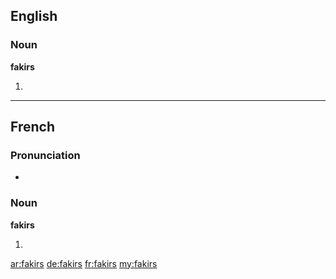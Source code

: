 ==English==

===Noun===
'''fakirs'''

# {{plural of|[[fakir]]}}

----

==French==

===Pronunciation===
* {{IPA|/fakiʁ/|lang=fr}}

===Noun===
'''fakirs''' {{m|p}}

# {{plural of|[[fakir#French|fakir]]|lang=fr}}

[[ar:fakirs]]
[[de:fakirs]]
[[fr:fakirs]]
[[my:fakirs]]